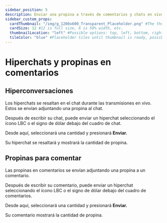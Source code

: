 ```yaml
---
sidebar_position: 5
description: Enviar una propina a través de comentarios y chats en vivo.Enviar un consejo a través de comentarios y chats en vivo.
sidebar_custom_props:
  cardThumbnail: "/img/g_1200x600_Transparent_Placeholder.png" #The thumbnail on the category card.
  cardSize: 12 #12 is full size, 6 is 50% width, etc.
  thumbnailLocation: "left" #Possible options: top, left, bottom, right, none
  tileColor: "blue" #Placeholder tiles until thumbnail is ready, possible options: blue, cream, darkpurple, lightpurple, mauve, orange, pink, none
---
```


# Hiperchats y propinas en comentarios

## Hiperconversaciones

Los hiperchats se resaltan en el chat durante las transmisiones en vivo. Estos se envían adjuntando una propina al chat.

Después de escribir su chat, puede enviar un hiperchat seleccionando el ícono LBC o el signo de dólar debajo del cuadro de chat.

Desde aquí, seleccionará una cantidad y presionará **Enviar.**

Su hiperchat se resaltará y mostrará la cantidad de propina.

## Propinas para comentar

Las propinas en comentarios se envían adjuntando una propina a un comentario.

Después de escribir su comentario, puede enviar un hiperchat seleccionando el ícono LBC o el signo de dólar debajo del cuadro de comentarios.

Desde aquí, seleccionará una cantidad y presionará **Enviar.**

Su comentario mostrará la cantidad de propina.